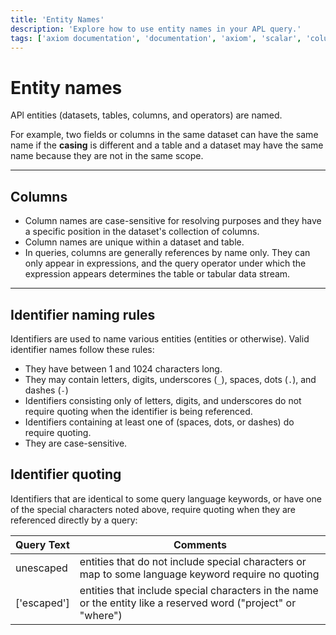 ```yaml
---
title: 'Entity Names'
description: 'Explore how to use entity names in your APL query.'
tags: ['axiom documentation', 'documentation', 'axiom', 'scalar', 'columns', 'identifier', 'entity names', 'identifier quoting']
---
```


# Entity names

APl entities (datasets, tables, columns, and operators) are named.

For example, two fields or columns in the same dataset can have the same name if the **casing** is different and a table and a dataset may have the same name because they are not in the same scope.

---

## Columns

- Column names are case-sensitive for resolving purposes and they have a specific position in the dataset's collection of columns.
- Column names are unique within a dataset and table. 
- In queries, columns are generally references by name only. They can only appear in expressions, and the query operator under which the expression appears determines the table or tabular data stream. 

---

## Identifier naming rules

Identifiers are used to name various entities (entities or otherwise). Valid identifier names follow these rules:

- They have between 1 and 1024 characters long.
- They may contain letters, digits, underscores (`_`), spaces, dots (`.`), and dashes (`-`)
- Identifiers consisting only of letters, digits, and underscores do not require quoting when the identifier is being referenced.
- Identifiers containing at least one of (spaces, dots, or dashes) do require quoting. 
- They are case-sensitive.


## Identifier quoting

Identifiers that are identical to some query language keywords, or have one of the special characters noted above, require quoting when they are referenced directly by a query:


| **Query Text**                                    | **Comments**                                                                                     |                                                                                                           
| ------------------------------------------------- |  ----------------------------------------------------------------------------------------------- |
|     unescaped                                     | entities that do not include special characters or map to some language keyword require no quoting    |                                                                                                                     |
|    ['escaped']                                    | entities that include special characters in the name or the entity like a reserved word ("project" or "where") |